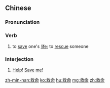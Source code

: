 ==Chinese==
{{zh-forms}}

===Pronunciation===
{{zh-pron
|m=jiùmìng
|c=gau3 meng6
|h=pfs=kiu-miang
|mn=kiù-miā
|ca=zh-yue-救命.ogg
|cat=v,intj
}}

===Verb===
{{zh-verb}}

# to [[save]] one's [[life]]; to [[rescue]] someone
#: {{zh-x|多謝 救命之恩|Thank you for saving my life}}

===Interjection===
{{zh-interj}}

# [[help|Help]]! [[save|Save]] [[me]]!
#: {{zh-x|來人 啊！救命 啊！|Someone please! '''Help'''!}}

[[zh-min-nan:救命]]
[[ko:救命]]
[[hu:救命]]
[[mg:救命]]
[[zh:救命]]